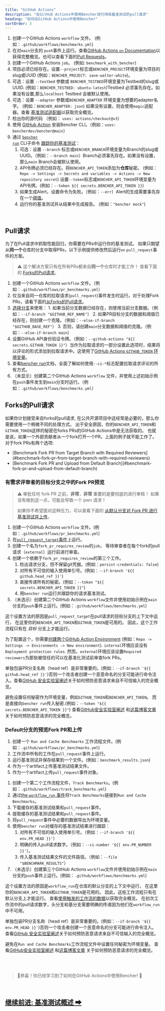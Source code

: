 ```yaml
---
title: "GitHub Actions"
description: "在GitHub Actions中使用Bencher进行持续基准测试的pull请求"
heading: "如何在GitHub Actions中使用Bencher"
sortOrder: 3
---
```



<GitHubActions1 />

1. 创建一个GitHub Actions `workflow` 文件。 (例如：`.github/workflows/benchmarks.yml`)
2. 在对`main`分支的 `push`事件上运行。查看[GitHub Actions `on` Documentation](https://docs.github.com/zh/actions/using-workflows/workflow-syntax-for-github-actions#on)以获得完整概览。也可以查看下面的[Pull Requests](#pull-requests)。
3. 创建一个GitHub Actions `job`。 (例如: `benchmark_with_bencher`)
4. 项目必须已经存在。设置`--project`标志或`BENCHER_PROJECT`环境变量为项目的slug或UUID (例如：`BENCHER_PROJECT: save-walter-white`)。
6. 可选：设置 `--testbed` 参数或 `BENCHER_TESTBED`环境变量为Testbed的slug或UUID. (例如：`BENCHER_TESTBED: ubuntu-latest`)Testbed 必须事先存在。如果没有设置,那么`localhost` Testbed 会被默认使用。
7. 可选：设置 `--adapter` 参数或`BENCHER_ADAPTER` 环境变量为想要的adapter名字。 (例如：`BENCHER_ADAPTER: json`) 如果没有设置，则会使用`magic`适配器。查看 [基准测试适配器](/docs/zh/explanation/adapters)以获取完全概览。
8. 检出你的源代码 （例如： `uses: actions/checkout@v3`）
9. 使用 [GitHub Action](https://github.com/marketplace/actions/bencher-cli) 安装Bencher CLI。（例如：`uses: bencherdev/bencher@main`）
10. 通过 <code><a href="/docs/zh/explanation/bencher-run">bencher run</a></code> CLI子命令 [跟踪你的基准测试](/docs/zh/how-to/track-benchmarks)：
    1.  可选：设置 `--branch` 标志或`BENCHER_BRANCH`环境变量为Branch的slug或UUID。（例如：`--branch main`）Branch必须事先存在。如果没有设置，那么`main` Branch会被默认使用。
    2. API令牌必须已经存在。将`BENCHER_API_TOKEN`添加为**仓库**秘密。 (例如： `Repo -> Settings -> Secrets and variables -> Actions -> New repository secret`) 设置`--token`标志或`BENCHER_API_TOKEN`环境变量为API令牌。(例如：`--token ${{ secrets.BENCHER_API_TOKEN }}`)
    3.  如果生成Alert，设置命令为失败。（例如：`--err`）Alert的生成需要事先存在一个[阈值](/docs/zh/explanation/thresholds)。
    4.  运行你的基准测试并从结果中生成报告。 (例如：`"bencher mock"`)

<br/>

## Pull请求

为了在Pull请求中抓取性能回归，你需要在PRs中运行你的基准测试。
如果只期望从**同一个**仓库的分支中取得PRs，以下示例提供修改然后运行`on` `pull_request`事件的方案。

> ⚠️ 这个解决方案只有在所有PRs都来自**同一个**仓库时才能工作！
> 查看下面的 [Forks的Pull请求](#pull-requests-from-forks)。

<GitHubActions2 />

1. 创建一个GitHub Actions `workflow` 文件。（例如：`.github/workflows/pr_benchmarks.yml`）
2. 仅当来自同一仓库的拉取请求(`pull_request`)事件发生时运行。对于处理Fork PRs，请看下面的[从Forks的Pull请求](#pull-requests-from-forks)。
3. [选择分支](http://localhost:3000/docs/zh/explanation/branch-selection)来使用：
        1. 如果当前分支数据已经存在，则使用当前分支数据。（例如：`--if-branch "$GITHUB_REF_NAME"`）
        2. 如果PR目标分支的数据和阈值已经存在，则创建一个克隆。（例如：`--else-if-branch "$GITHUB_BASE_REF"`）
        3. 否则，请创建`main`分支数据和阈值的克隆。（例如：`--else-if-branch main`）
4. 设置GitHub API身份验证令牌。（例如：`--github-actions "${{ secrets.GITHUB_TOKEN }}"`）当作为拉取请求的一部分设置此选项时，结果将以评论的形式添加到拉取请求中。这使用了[GitHub Actions `GITHUB_TOKEN` 环境变量](https://docs.github.com/ja/actions/security-guides/automatic-token-authentication)。
5. 查看[bencher run](/docs/zh/explanation/bencher-run)文档，全面了解如何使用`--ci-*`标志配置拉取请求评论的所有方式。
6. （未显示）创建第二个GitHub Actions `workflow` 文件，并使用上述初始示例在`push`事件发生到`main`分支时运行。（例如：`.github/workflows/benchmarks.yml`）

## Forks的Pull请求

如果你计划接受来自forks的pull请求, 在公共开源项目中这经常是必要的，那么你需要使用一个稍微不同的处理方式。
出于安全原因，你的`BENCHER_API_TOKEN`和`GITHUB_TOKEN`这样的秘密在forks PRs的GitHub Actions中是无法获取的。
也就是说，如果一个外部贡献者从一个fork打开一个PR，上面的例子就不能工作了。
对于fork PRs有两个选项:

<ul>
  <li>[Benchmark Fork PR from Target Branch with Required Reviewers](#benchmark-fork-pr-from-target-branch-with-required-reviewers)</li>
  <li>[Benchmark Fork PR and Upload from Default Branch](#benchmark-fork-pr-and-upload-from-default-branch)</li>
</ul>

### 有需求评审者的目标分支之中的Fork PR预览

> ⚠️ 审批任何 fork PR 之前，**非常**，**非常** 重要的是要彻底的进行审核！
> 如果没有做到这一点，可能会导致一个 pwn 请求！
>
> 如果你不希望面对这种压力，可以查看下面的 [从默认分支对 Fork PR 进行基准测试并上传](#benchmark-fork-pr-and-upload-from-default-branch)。

<GitHubActions3 />

1. 创建一个GitHub Actions `workflow` 文件。(例如：`.github/workflows/pr_benchmarks.yml`)
1. 在[`pull_request_target`事件](https://docs.github.com/zh/actions/using-workflows/events-that-trigger-workflows#pull_request_target)上运行。
1. 创建一个名为`fork_pr_requires_review`的`job`， 等待审查者在每个fork的pull请求（`external`）运行前进行审查。
1. 创建一个依赖于`fork_pr_requires_review`的第三个工作。
   1. 检出请求分支，但不保留git凭据。(例如：`persist-credentials: false`)
   2. 对所有不可信的输入使用单引号。(例如：`--if-branch '${{ github.head_ref }}'`)
   3. 直接传递所有的秘密。(例如：`--token "${{ secrets.BENCHER_API_TOKEN }}"`)
   4. 用`bencher run`运行并跟踪你的请求基准测试。
1. （未选示）创建第二个GitHub Actions `workflow`文件并使用初始示例在`main`分支的`push`事件上运行。(例如：`.github/workflows/benchmarks.yml`)

这个设置方法的原因是`pull_request_target`在pull请求的目标分支的上下文中运行，
在这里你的`BENCHER_API_TOKEN`和`GITHUB_TOKEN`是可用的。
因此，这个工作流程只有在 _目标_ 分支上才能运行。

为了配置这个，你需要[创建两个GitHub Action Environment](https://docs.github.com/zh/actions/deployment/targeting-different-environments/using-environments-for-deployment#using-an-environment)
(例如：`Repo -> Settings -> Environments -> New environment`).
`internal`环境应该没有`Deployment protection rules`.
然而，`external`环境应该设置`Required reviewers`为那些被信任的可以在基准化测试前审查fork PRs。

单独包装PR分支名称（head ref）是非常重要的。(例如：`--if-branch '${{ github.head_ref }}'`)否则一个攻击者创建一个恶意命名的分支可能进行命令注入。查看[GitHub 安全实验室阐述](https://securitylab.github.com/research/github-actions-untrusted-input/)关于如何预防恶意请求来自不可信输入的完全概览。

避免设置任何秘密作为环境变量，例如`GITHUB_TOKEN`和`BENCHER_API_TOKEN`。
而是直接向`bencher run`传入秘密.(例如：`--token "${{ secrets.BENCHER_API_TOKEN }}"`)
查看[GitHub安全实验室阐述](https://securitylab.github.com/research/github-actions-preventing-pwn-requests/)
和[这篇博客文章](https://nathandavison.com/blog/github-actions-and-the-threat-of-malicious-pull-requests)
关于如何预防恶意请求的完全概览。

### Default分支的预览Fork PR和上传

<GitHubActions4 />

1. 创建一个 `Run and Cache Benchmarks` 工作流程文件。(例如：`.github/workflows/pr_benchmarks.yml`)
2. 工作流中所有的工作在`pull_request`事件上运行。
3. 运行基准测试并保存结果到一个文件。(例如：`benchmark_results.json`)
4. 作为一个artifact上传基准测试结果文件。
5. 作为一个artifact上传`pull_request`事件对象。

<GitHubActions5 />

1. 创建一个第二个工作流程文件，`Track Benchmarks`。(例如：`.github/workflows/track_benchmarks.yml`)
2. 通过[the `workflow_run` 事件](https://docs.github.com/zh/actions/using-workflows/events-that-trigger-workflows#workflow_run)将`Track Benchmarks`链接到`Run and Cache Benchmarks`。
3. 下载缓存的基准测试结果和`pull_request`事件。
4. 提取缓存的基准测试结果和`pull_request`事件。
5. 将`pull_request`事件中必要的数据导出为环境变量。
6. 使用`bencher run`对缓存的基准测试结果进行跟踪：
   1. 对所有不可信的输入使用单引号。（例如：`--if-branch '${{ env.PR_HEAD }}'`）
   2. 明确的传入pull请求数字。（例如：`--ci-number '${{ env.PR_NUMBER }}'`）。
   3. 传入基准测试结果文件的文件路径。（例如：`--file "$BENCHMARK_RESULTS"`）
1. （未选示）创建第三个GitHub Actions `workflow`文件并使用初始示例在`main`分支的`push`事件上运行。(例如：`.github/workflows/benchmarks.yml`)

这个设置方法的原因是`workflow_run`在仓库的默认分支的上下文中运行，
在这里你的`BENCHER_API_TOKEN`和`GITHUB_TOKEN`是可用的。
因此，这些工作流程只有在默认分支上才能运行。
查看[使用触发的工作流的数据](https://docs.github.com/zh/actions/using-workflows/events-that-trigger-workflows#using-data-from-the-triggering-workflow)以获取完全概览。
在初次工作流中的pull请求数字，头分支和基分支需要明确的传递因为他们在`workflow_run`中不可用。

单独包装PR分支名称（head ref）是非常重要的。(例如：`--if-branch '${{ env.PR_HEAD }}'`)否则一个攻击者创建一个恶意命名的分支可能进行命令注入。查看[GitHub 安全实验室阐述](https://securitylab.github.com/research/github-actions-untrusted-input/)关于如何预防恶意请求来自不可信输入的完全概览。

避免在`Run and Cache Benchmarks`工作流程文件中设置任何秘密为环境变量。
查看[GitHub安全实验室阐述](https://securitylab.github.com/research/github-actions-preventing-pwn-requests/)
和[这篇博客文章](https://nathandavison.com/blog/github-actions-and-the-threat-of-malicious-pull-requests)
关于如何预防恶意请求的完全概览。

<br/>
<br/>

> 🐰恭喜！你已经学习到了如何在GitHub Actions中使用Bencher!  🎉

<br/>

<h2><a href="/docs/zh/explanation/benchmarking">继续前进: 基准测试概述 ➡</a></h2>
